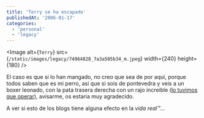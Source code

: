 ```yaml
---
title: 'Terry se ha escapado'
publishedAt: '2006-01-17'
categories:
  - 'personal'
  - 'legacy'
---
```


\<Image
alt={`Terry`}
src={`/static/images/legacy/74964828_7a3a505b34_m.jpeg`}
width={240}
height={180}
/>

El caso es que si lo han mangado, no creo que sea de por aqui, porque todos saben que es mi perro, asi que si sois de pontevedra y veis a un boxer leonado, con la pata trasera derecha con un rajo increible ([lo tuvimos que operar](http://rick.jinlabs.com/archivos/2005/05/18/el-atropello-de-terry/)), avisarme, os estaria muy agradecido.

A ver si esto de los blogs tiene alguna efecto en la _vida real™_...
